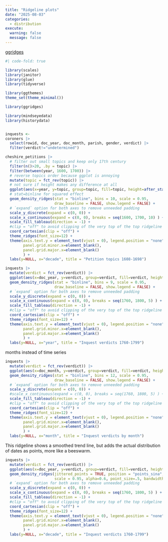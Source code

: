 ```yaml
---
title: "Ridgeline plots"
date: "2025-08-03"
categories: 
  - distribution
execute: 
  warning: false
  message: false
---
```


[ggridges](https://wilkelab.org/ggridges/index.html)


```r
#| code-fold: true

library(scales) 
library(janitor) 
library(glue)
library(tidyverse)

library(ggthemes)
theme_set(theme_minimal())  

library(ggridges)

library(mindseyedata)
library(historydata)


inquests <-
coroners |>
  select(rowid, doc_year, doc_month, parish, gender, verdict) |>
  filter(verdict!="undetermined")
```


```r
cheshire_petitions |>
  # filter out small topics and keep only 17th century
  filter(n()>20, .by = topic) |>
  filter(between(year, 1600, 1700)) |>
  # reverse topics order because ggplot is annoying
  mutate(topic = fct_rev(topic)) |>
  # not sure if height makes any difference at all
  ggplot(aes(x=year, y=topic, group=topic, fill=topic, height=after_stat(density))) + 
  # stat=binline for squared effect
  geom_density_ridges(stat = "binline", bins = 10, scale = 0.95, 
                      draw_baseline = FALSE, show.legend = FALSE) +
  # `expand` option for both axes to remove unneeded padding 
  scale_y_discrete(expand = c(0, 0)) +     
  scale_x_continuous(expand = c(0, 0), breaks = seq(1600, 1700, 10) ) +  
  scale_fill_tableau(direction = -1) +
  #clip = "off" to avoid clipping of the very top of the top ridgeline
  coord_cartesian(clip = "off") +  
  theme_ridges(font_size=12) +
  theme(axis.text.y = element_text(vjust = 0), legend.position = "none", 
        panel.grid.minor.x=element_blank(),
        panel.grid.major.x=element_blank()
        ) +
  labs(y=NULL, x="decade", title = "Petition topics 1608-1698")
```


```r
inquests |>
  mutate(verdict = fct_rev(verdict)) |>
  ggplot(aes(x=doc_year, y=verdict, group=verdict, fill=verdict, height = after_stat(density))) +   
  geom_density_ridges(stat = "binline", bins = 9, scale = 0.95, 
                      draw_baseline = FALSE, show.legend = FALSE) +
  # `expand` option for both axes to remove unneeded padding 
  scale_y_discrete(expand = c(0, 0)) +     
  scale_x_continuous(expand = c(0, 0), breaks = seq(1760, 1800, 5) ) +  
  scale_fill_tableau(direction = -1) +
  #clip = "off" to avoid clipping of the very top of the top ridgeline
  coord_cartesian(clip = "off") +  
  theme_ridges(font_size=12) +
  theme(axis.text.y = element_text(vjust = 0), legend.position = "none", 
        panel.grid.minor.x=element_blank(),
        panel.grid.major.x=element_blank()
        ) +
  labs(y=NULL, x="year", title = "Inquest verdicts 1760-1799")
```


months instead of time series

```r
inquests |>
  mutate(verdict = fct_rev(verdict)) |>
  ggplot(aes(x=doc_month, y=verdict, group=verdict, fill=verdict, height = after_stat(density))) +   
  geom_density_ridges(stat = "binline", bins = 12, scale = 0.95, 
                      draw_baseline = FALSE, show.legend = FALSE) +
  # `expand` option for both axes to remove unneeded padding 
  scale_y_discrete(expand = c(0, 0)) +     
  #scale_x_continuous(expand = c(0, 0), breaks = seq(1760, 1800, 5) ) +  
  scale_fill_tableau(direction = -1) +
  #clip = "off" to avoid clipping of the very top of the top ridgeline
  coord_cartesian(clip = "off") +  
  theme_ridges(font_size=12) +
  theme(axis.text.y = element_text(vjust = 0), legend.position = "none", 
        panel.grid.minor.x=element_blank(),
        panel.grid.major.x=element_blank()
        ) +
  labs(y=NULL, x="month", title = "Inquest verdicts by month")
```


This ridgeline shows a smoothed trend line, but adds the actual distribution of dates as points, more like a beeswarm.

```r
inquests |>
  mutate(verdict = fct_rev(verdict)) |>
  ggplot(aes(x=doc_year, y=verdict, group=verdict, fill=verdict, height=after_stat(density))) +   
  geom_density_ridges(jittered_points = TRUE, position = "points_sina", 
                      scale = 0.95, alpha=0.6, point_size=.5, bandwidth=4) +
  # `expand` option for both axes to remove unneeded padding 
  scale_y_discrete(expand = c(0, 0)) +     
  scale_x_continuous(expand = c(0, 0), breaks = seq(1760, 1800, 5) ) +  
  scale_fill_tableau(direction = -1) +
  #clip = "off" to avoid clipping of the very top of the top ridgeline
  coord_cartesian(clip = "off") +  
  theme_ridges(font_size=12) +
  theme(axis.text.y = element_text(vjust = 0), legend.position = "none", 
        panel.grid.minor.x=element_blank(),
        panel.grid.major.x=element_blank()
        ) +
  labs(y=NULL, x="decade", title = "Inquest verdicts 1760-1799")
```

